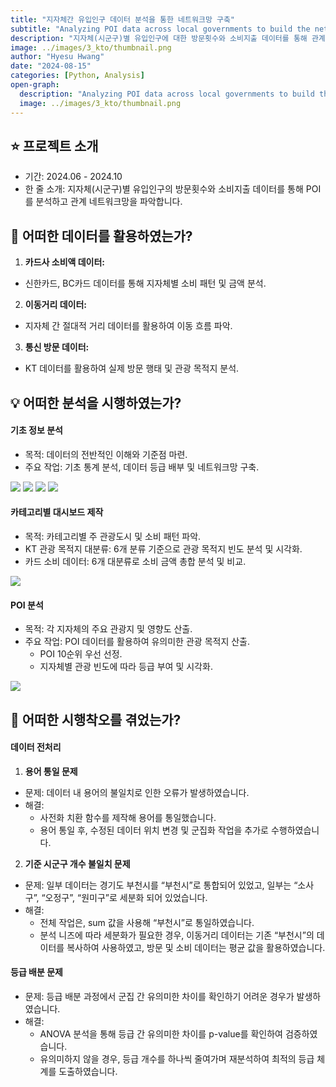 ```yaml
---
title: "지자체간 유입인구 데이터 분석을 통한 네트워크망 구축"
subtitle: "Analyzing POI data across local governments to build the network"
description: "지자체(시군구)별 유입인구에 대한 방문횟수와 소비지출 데이터를 통해 관계 네트워크망을 분석합니다."
image: ../images/3_kto/thumbnail.png
author: "Hyesu Hwang"
date: "2024-08-15"
categories: [Python, Analysis]
open-graph:
  description: "Analyzing POI data across local governments to build the network"
  image: ../images/3_kto/thumbnail.png
---
```


## ⭐ 프로젝트 소개

- 기간: 2024.06 - 2024.10
- 한 줄 소개: 지자체(시군구)별 유입인구의 방문횟수와 소비지출 데이터를 통해 POI를 분석하고 관계 네트워크망을 파악합니다.

## 🔎 어떠한 데이터를 활용하였는가?

1. **카드사 소비액 데이터:**
  - 신한카드, BC카드 데이터를 통해 지자체별 소비 패턴 및 금액 분석.
2. **이동거리 데이터:**
  - 지자체 간 절대적 거리 데이터를 활용하여 이동 흐름 파악.
3. **통신 방문 데이터:**
  - KT 데이터를 활용하여 실제 방문 행태 및 관광 목적지 분석.

## 💡 어떠한 분석을 시행하였는가?

#### 기초 정보 분석

- 목적: 데이터의 전반적인 이해와 기준점 마련.
- 주요 작업: 기초 통계 분석, 데이터 등급 배부 및 네트워크망 구축.

::: {layout-ncol=2}
![](../images/3_kto/basic1.png)
![](../images/3_kto/basic2.png)
![](../images/3_kto/basic3.png)
![](../images/3_kto/basic4.png)
:::

#### 카테고리별 대시보드 제작

- 목적: 카테고리별 주 관광도시 및 소비 패턴 파악.
- KT 관광 목적지 대분류: 6개 분류 기준으로 관광 목적지 빈도 분석 및 시각화.
- 카드 소비 데이터: 6개 대분류로 소비 금액 총합 분석 및 비교.

![](../images/3_kto/dashboard.png)

#### POI 분석

- 목적: 각 지자체의 주요 관광지 및 영향도 산출.
- 주요 작업: POI 데이터를 활용하여 유의미한 관광 목적지 산출.
  - POI 10순위 우선 선정.
  - 지자체별 관광 빈도에 따라 등급 부여 및 시각화.

![](../images/3_kto/poi.png)

## 🌄 어떠한 시행착오를 겪었는가?

#### 데이터 전처리

1. **용어 통일 문제**
- 문제: 데이터 내 용어의 불일치로 인한 오류가 발생하였습니다.
- 해결: 
  - 사전화 치환 함수를 제작해 용어를 통일했습니다.
  - 용어 통일 후, 수정된 데이터 위치 변경 및 군집화 작업을 추가로 수행하였습니다.

2. **기준 시군구 개수 불일치 문제**
- 문제: 일부 데이터는 경기도 부천시를 "부천시"로 통합되어 있었고, 일부는 "소사구", "오정구", "원미구"로 세분화 되어 있었습니다.
- 해결:
  - 전체 작업은, sum 값을 사용해 "부천시"로 통일하였습니다.
  - 분석 니즈에 따라 세분화가 필요한 경우, 이동거리 데이터는 기존 "부천시"의 데이터를 복사하여 사용하였고, 방문 및 소비 데이터는 평균 값을 활용하였습니다.

#### 등급 배분 문제
- 문제: 등급 배분 과정에서 군집 간 유의미한 차이를 확인하기 어려운 경우가 발생하였습니다.
- 해결:
  - ANOVA 분석을 통해 등급 간 유의미한 차이를 p-value를 확인하여 검증하였습니다.
  - 유의미하지 않을 경우, 등급 개수를 하나씩 줄여가며 재분석하여 최적의 등급 체계를 도출하였습니다.

